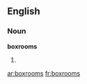 ==English==

===Noun===
'''boxrooms'''

# {{plural of|[[boxroom]]}}

[[ar:boxrooms]]
[[fr:boxrooms]]